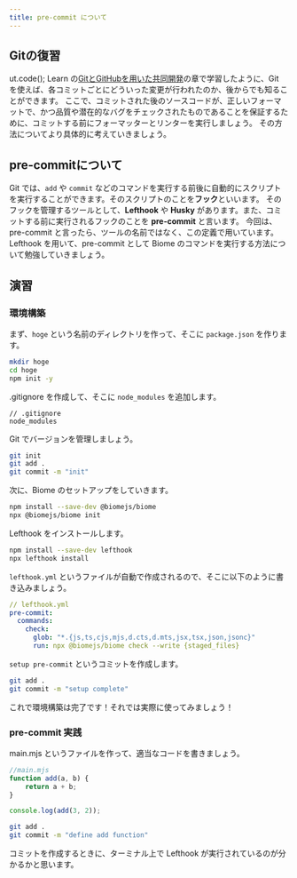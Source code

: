 ```yaml
---
title: pre-commit について
---
```


## Gitの復習
ut.code(); Learn の[GitとGitHubを用いた共同開発](https://learn.utcode.net/docs/web-servers/github/)の章で学習したように、Git を使えば、各コミットごとにどういった変更が行われたのか、後からでも知ることができます。
ここで、コミットされた後のソースコードが、正しいフォーマットで、かつ品質や潜在的なバグをチェックされたものであることを保証するために、コミットする前にフォーマッターとリンターを実行しましょう。
その方法についてより具体的に考えていきましょう。

## pre-commitについて
Git では、`add` や `commit` などのコマンドを実行する前後に自動的にスクリプトを実行することができます。そのスクリプトのことを**フック**といいます。
そのフックを管理するツールとして、**Lefthook** や **Husky** があります。また、コミットする前に実行されるフックのことを **pre-commit** と言います。
今回は、pre-commit と言ったら、ツールの名前ではなく、この定義で用いています。
Lefthook を用いて、pre-commit として Biome のコマンドを実行する方法について勉強していきましょう。

## 演習
### 環境構築
まず、`hoge` という名前のディレクトリを作って、そこに `package.json` を作ります。
```sh
mkdir hoge
cd hoge
npm init -y
```
.gitignore を作成して、そこに `node_modules` を追加します。
```
// .gitignore
node_modules
```
Git でバージョンを管理しましょう。
```sh
git init
git add .
git commit -m "init"
```
次に、Biome のセットアップをしていきます。
```sh
npm install --save-dev @biomejs/biome
npx @biomejs/biome init
```
Lefthook をインストールします。
```sh
npm install --save-dev lefthook
npx lefthook install
```
`lefthook.yml` というファイルが自動で作成されるので、そこに以下のように書き込みましょう。
```yml
// lefthook.yml
pre-commit:
  commands:
    check:
      glob: "*.{js,ts,cjs,mjs,d.cts,d.mts,jsx,tsx,json,jsonc}"
      run: npx @biomejs/biome check --write {staged_files}
``` 
`setup pre-commit` というコミットを作成します。
```sh
git add .
git commit -m "setup complete"
```
これで環境構築は完了です！それでは実際に使ってみましょう！

### pre-commit 実践
main.mjs というファイルを作って、適当なコードを書きましょう。
```js
//main.mjs
function add(a, b) {
	return a + b;
}

console.log(add(3, 2));
```
```sh
git add .
git commit -m "define add function"
```
コミットを作成するときに、ターミナル上で Lefthook が実行されているのが分かるかと思います。